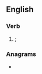 ==English==

===Verb===
{{head|en|verb form}}

# {{obsolete spelling of|wept|lang=en|nodot=1}}; {{en-past of|weep|nocap=1}}

===Anagrams===
* {{anagrams|en|a=eeptw|pewet|tweep}}